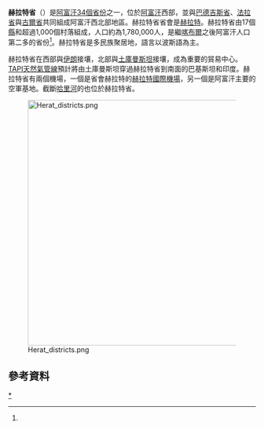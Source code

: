 {{Infobox settlement
| name = 赫拉特省
| native_name = هرات
| native_name_lang = pa
| settlement_type = [[阿富汗行政區劃|省]]
| image_skyline = Area of Herat in 2009.jpg
| image_alt =
| image_caption = [[赫拉特|赫拉特]]城附近景觀
| image_flag = 
| flag_alt =
| image_seal = 
| seal_alt =
| image_shield = 
| shield_alt =
| nickname =
| motto =
| image_map = Herat in Afghanistan.svg
| map_alt =
| map_caption = 赫拉特省在阿富汗的位置
| image_map1 = Herat province detail map.png
| map_alt1 =
| map_caption1 = 赫拉特省的詳細地圖
| pushpin_map = 
| pushpin_label_position =
| pushpin_map_alt =
| pushpin_map_caption =
| coordinates = {{coord|34.0|62.0|region:AF_type:adm1st|display=inline,title}}
| coor_pinpoint = 省會
| coordinates_footnotes =
| subdivision_type = 國家
| subdivision_name = {{flag|Afghanistan|Taliban}}
| established_title =
| established_date = 
| founder =
| seat_type = 省會
| seat = [[赫拉特|赫拉特]]
| government_footnotes =
| leader_party =
| leader_title = {{link-en|赫拉特省長列表|List of governors of Herat|省長}}
| leader_name = Mohammad Asif Rahimi
| leader_title1 =  
| leader_name1 = 
| unit_pref = 公制
| area_footnotes =
| area_total_km2 = 54778.0
| area_land_km2 =
| area_water_km2 =
| area_water_percent =
| area_note = 
| elevation_footnotes =
| elevation_m =
| population_footnotes = <ref>[http://www.geohive.com/cntry/afghanistan_ext.aspx Afghanistan at GeoHive]</ref>
| population_total = 1890202
| population_as_of = 2015
| population_density_km2 = auto
| population_demonym = 
| population_note = 
| blank_name_sec1 = {{link-en|阿富汗語言|Languages of Afghanistan|主要語言}}
| blank_info_sec1 = [[普什圖語|普什圖語]]、[[達利語|達利語]]
| timezone1 = UTC+4:30
| utc_offset1 = 
| timezone1_DST =
| utc_offset1_DST =
| postal_code_type =
| postal_code =
| area_code_type =
| area_code = 
| iso_code = AF-HER
| website = 
| footnotes = 
}}

'''赫拉特省'''（{{lang-fa|د هرات ولايت}}）是[[阿富汗行政區劃|阿富汗34個省份]]之一，位於[[阿富汗|阿富汗]]西部，並與[[巴德吉斯省|巴德吉斯省]]、[[法拉省|法拉省]]與[[古爾省|古爾省]]共同組成阿富汗西北部地區。赫拉特省省會是[[赫拉特|赫拉特]]。赫拉特省由17個[[縣_(阿富汗)|縣]]和超過1,000個村落組成，人口約為1,780,000人，是繼[[喀布爾|喀布爾]]之後阿富汗人口第二多的省份<ref name=cso/>。赫拉特省是多民族聚居地，語言以波斯語為主。

赫拉特省在西部與[[伊朗|伊朗]]接壤，北部與[[土庫曼斯坦|土庫曼斯坦]]接壤，成為重要的貿易中心。[[TAPI天然氣管線|TAPI天然氣管線]]預計將由土庫曼斯坦穿過赫拉特省到南面的巴基斯坦和印度。赫拉特省有兩個機場，一個是省會赫拉特的[[赫拉特國際機場|赫拉特國際機場]]，另一個是阿富汗主要的空軍基地{{link-en|申丹德空軍基地|Shindand Air Base}}。截斷[[哈里河|哈里河]]的{{link-en|阿富汗-印度友誼水壩|Afghan-India Friendship Dam}}也位於赫拉特省。

[[File:Herat_districts.png|500px]]

== 參考資料 ==
{{Reflist}}

{{阿富汗省份}}
[[Category:赫拉特省|*]]
